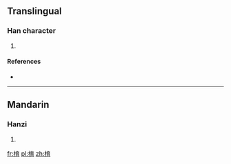 ==Translingual==

===Han character===
{{Han char|rn=75|rad=木|as=08|sn=12|four=|canj=木卜戈月 (DYIB)}}

# {{defn|Han|sort=木08}}

====References====
* {{Han ref|kx=0533.050|dkj=14944|hdz=21238.010|uh=68DB|ud=26843}}

----

==Mandarin==

===Hanzi===
{{cmn-hanzi|pin=[[yù]] ([[yu4]])|wg=yü<sup>4</sup>}}

# {{defn|lang=cmn|sort=木08}}

[[fr:棛]]
[[pl:棛]]
[[zh:棛]]